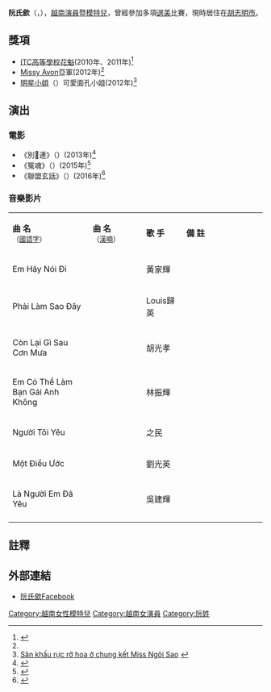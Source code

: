 {{藝人
|姓名 = 阮氏歛
|類型 = 女演員
|暱稱 = 越娃娃(Búp Bê Việt)、Lil
|圖片 = 
|圖片尺寸 = 
|圖片簡介 = 
|英文名 = Lilly Luta
|國籍 = {{VIE}}
|外文名 = Nguyễn Thị Lượm
|外文 =vi
|出生日期 = {{birth date and age|1992|6|21}}
|語言 =  [[越南語|越南語]]、[[英語|英語]]
|配偶 = 
|兒女 = 
|父母 = 
|出生地 =  {{VIE}}[[慶和省|慶和省]][[寧和市社|寧和市社]]
|教育程度 = 
|出道作 = 《別𣩂連》
|出道日期 = 
|代表作 = 
|活躍年代 = 
|著名角色 = 
|經紀公司 = 
|網站 = [http://www.facebook.com/lillyluta123 阮氏歛之 Facebook 粉絲團]
}}

'''阮氏歛'''（{{lang-vi|'''Nguyễn Thị Lượm'''}}，{{bd|1992年|6月21日|df=y}}），[[越南|越南]][[演員|演員]]暨[[模特兒|模特兒]]，曾經參加多項[[選美|選美]]比賽，現時居住在[[胡志明市|胡志明市]]。

== 獎項 ==
*[[ITC高等學校花魁|ITC高等學校花魁]](2010年、2011年)<ref name="'Đọ' nhan sắc búp bê của các nữ sinh Việt">{{Cite web |url=http://m.kienthuc.net.vn/la-va-doc/201212/-do-nhan-sac-bup-be-cua-cac-nu-sinh-Viet-873320/ |title='Đọ' nhan sắc búp bê của các nữ sinh Việt |accessdate=2013-06-16 |archive-date=2019-07-13 |archive-url=https://web.archive.org/web/20190713042913/https://m.kienthuc.net.vn/la-va-doc/do-nhan-sac-bup-be-cua-cac-nu-sinh-viet-144686.html |dead-url=no }}</ref>
*[[Missy_Avon|Missy Avon]]亞軍(2012年)<ref name="'Đọ' nhan sắc búp bê của các nữ sinh Việt"/>
*[[明星小姐|明星小姐]]（{{vie|hn=Miss𡾵𣋀|qn= Miss Ngôi Sao}}）可愛面孔小姐(2012年)<ref> [http://ngoisao.net/tin-tuc/tin-tuc-miss/2012/08/san-khau-ruc-ro-hoa-o-chung-ket-miss-ngoi-sao-207845/ Sân khấu rực rỡ hoa ở chung kết Miss Ngôi Sao] {{webarchive|url=https://web.archive.org/web/20130622041602/http://ngoisao.net/tin%2Dtuc/tin%2Dtuc%2Dmiss/2012/08/san%2Dkhau%2Druc%2Dro%2Dhoa%2Do%2Dchung%2Dket%2Dmiss%2Dngoi%2Dsao%2D207845/ |date=2013-06-22 }} </ref>

== 演出 ==
=== 電影 ===
*《別𣩂連》（{{vie|hn=別𣩂連|qn=Biết Chết Liền}}）(2013年)<ref>{{Cite web |url=http://kenh14.vn/cine/angela-phuong-trinh-choi-troi-khi-doi-vuong-mien-len-tham-do-2013061008110774.chn |title=Angela Phương Trinh "chơi trội" khi đội vương miện lên thảm đỏ |accessdate=2013-06-15 |archive-date=2013-06-13 |archive-url=https://web.archive.org/web/20130613121301/http://kenh14.vn/cine/angela-phuong-trinh-choi-troi-khi-doi-vuong-mien-len-tham-do-2013061008110774.chn |dead-url=no }}</ref>
*《冤魂》（{{vie|hn=冤魂|qn=Oan Hồn}}）(2015年)<ref>{{Cite web |url=http://news.zing.vn/phim-kinh-di-cua-lilly-luta-tung-trailer-dau-tien-post527046.html |title=Phim kinh dị của Lilly Luta tung trailer đầu tiên |accessdate=2016-06-03 |archive-date=2016-08-04 |archive-url=https://web.archive.org/web/20160804080507/http://news.zing.vn/phim-kinh-di-cua-lilly-luta-tung-trailer-dau-tien-post527046.html |dead-url=no }}</ref>
*《聯盟玄話》（{{vie|hn=聯盟玄話|qn=Liên Minh Huyền Thoại}}）(2016年)<ref>{{Cite web |url=https://www.galaxycine.vn/dat-ve/lien-minh-huyen-thoai |title=LIÊN MINH HUYỀN THOẠI |accessdate=2016-06-03 |archive-date=2016-06-03 |archive-url=https://web.archive.org/web/20160603095137/https://www.galaxycine.vn/dat-ve/lien-minh-huyen-thoai |dead-url=no }}</ref>

=== 音樂影片 ===
{| class="wikitable" style="text-align:center"
|-
| style="width:30%"|'''曲  名'''<br><small>（[[國語字|國語字]]）</small> || style="width:20%"|'''曲  名'''<br><small>（[[漢喃|漢喃]]）</small> || style="width:15%"|'''歌  手''' || style="width:30%"|'''備  註'''
|-
| Em Hãy Nói Đi ||  {{漢喃文|㛪駭吶𠫾}} || 黃家輝 || 
|-
| Phải Làm Sao Đây ||  {{漢喃文|沛爫𡫡低}} || Louis歸英 || 
|-
| Còn Lại Gì Sau Cơn Mưa ||  {{漢喃文|群又咦𢖕𩂀𩄎}} || 胡光孝 || 
|-
| Em Có Thể Làm Bạn Gái Anh Không || {{漢喃文|㛪𣎏體爫伴𡛔英空}} || 林振輝  ||
|-
| Người Tôi Yêu ||  {{漢喃文|𠊚碎𢞅}} || 之民 || 
|-
| Một Điều Ước ||  {{漢喃文|𠬠條約}} || 劉光英 || 
|-
| Là Người Em Đã Yêu ||  {{漢喃文|羅𠊚㛪㐌𢞅}} || 吳建輝 ||
|-
|}
</div>

==註釋==
{{reflist}}

==外部連結==
*[http://www.facebook.com/lilly.luta 阮氏歛Facebook] {{Wayback|url=http://www.facebook.com/lilly.luta |date=20190713042924 }}

{{DEFAULTSORT|Ruan J}}
[[Category:越南女性模特兒|Category:越南女性模特兒]]
[[Category:越南女演員|Category:越南女演員]]
[[Category:阮姓|Category:阮姓]]